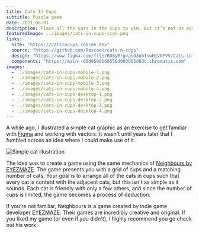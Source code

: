 ```yaml
---
title: Cats In Cups
subtitle: Puzzle game
date: 2021-06-01
description: Place all the cats in the cups to win. But it’s not as easy as it sounds... some cats are friends and some are foes.
featuredImage: ../images/cats-in-cups-icon.png
links:
  site: "https://catsincups.roscoe.dev"
  source: "https://github.com/RoscoeH/cats-n-cups"
  design: "https://www.figma.com/file/RO8yMrgvalO3ohIswH1VNFVV/Cats-in-Cups"
  components: "https://main--60d9500b6d550d003b65d93c.chromatic.com"
images:
  - ../images/cats-in-cups-mobile-1.png
  - ../images/cats-in-cups-mobile-2.png
  - ../images/cats-in-cups-mobile-3.png
  - ../images/cats-in-cups-mobile-4.png
  - ../images/cats-in-cups-desktop-1.png
  - ../images/cats-in-cups-desktop-2.png
  - ../images/cats-in-cups-desktop-3.png
  - ../images/cats-in-cups-desktop-4.png
---
```


A while ago, I illustrated a simple cat graphic as an exercise to get familiar with [Figma](https://figma.com) and working with vectors.
It wasn't until years later that I fumbled across an idea where I could make use of it.

![Simple cat illustration](../images/cats-in-cups-post-1.png)

The idea was to create a game using the same mechanics of [Neighbours by EYEZMAZE](https://www.eyezmaze.com/sp/2007/02/neighboursV0.html).
The game presents you with a grid of cups and a matching number of cats.
Your goal is to arrange all of the cats in cups such that every cat is content with the adjacent cats, but this isn't as simple as it sounds.
Each cat is friendly with only a few others, and since the number of cups is limited, the game becomes a process of deduction.

If you're not familiar, Neighbours is a game created by indie game developer [EYEZMAZE](https://www.eyezmaze.com/sp/).
Their games are incredibly creative and original.
If you liked my game (or even if you didn't), I highly recommend you go check out his work.
